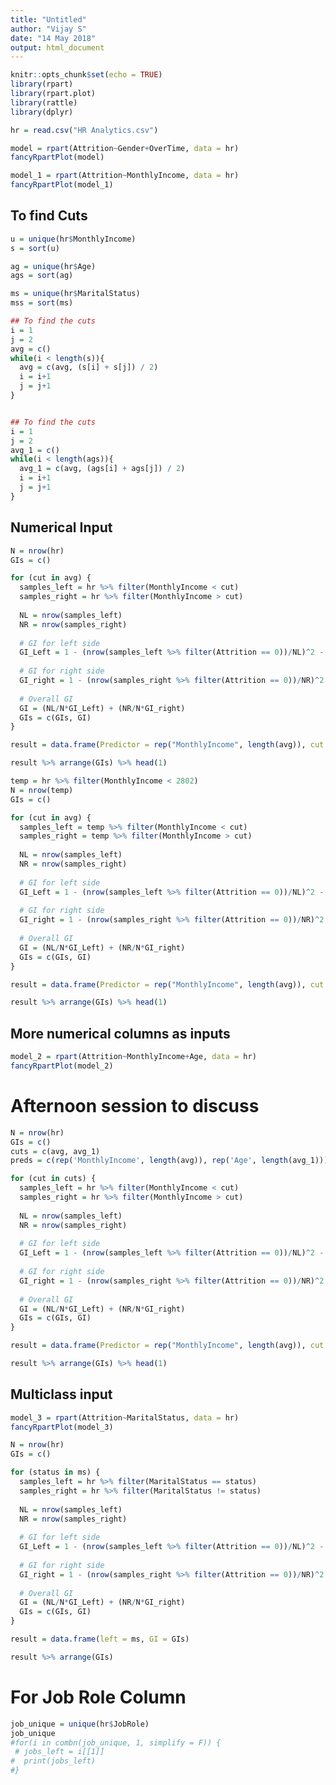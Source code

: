 ---
title: "Untitled"
author: "Vijay S"
date: "14 May 2018"
output: html_document
---

```{r setup, include=FALSE}
knitr::opts_chunk$set(echo = TRUE)
library(rpart)
library(rpart.plot)
library(rattle)
library(dplyr)
```

```{r}

hr = read.csv("HR Analytics.csv")
```

```{r}
model = rpart(Attrition~Gender+OverTime, data = hr)
fancyRpartPlot(model)
```
```{r}
model_1 = rpart(Attrition~MonthlyIncome, data = hr)
fancyRpartPlot(model_1)
```

## To find Cuts
```{r}
u = unique(hr$MonthlyIncome)
s = sort(u)

ag = unique(hr$Age)
ags = sort(ag)

ms = unique(hr$MaritalStatus)
mss = sort(ms)
```

```{r}
## To find the cuts
i = 1
j = 2
avg = c()
while(i < length(s)){
  avg = c(avg, (s[i] + s[j]) / 2)
  i = i+1
  j = j+1
}



```
```{r}
## To find the cuts
i = 1
j = 2
avg_1 = c()
while(i < length(ags)){
  avg_1 = c(avg, (ags[i] + ags[j]) / 2)
  i = i+1
  j = j+1
}
```

## Numerical Input
```{r}

N = nrow(hr)
GIs = c()

for (cut in avg) {
  samples_left = hr %>% filter(MonthlyIncome < cut)
  samples_right = hr %>% filter(MonthlyIncome > cut)
  
  NL = nrow(samples_left)
  NR = nrow(samples_right)
  
  # GI for left side
  GI_Left = 1 - (nrow(samples_left %>% filter(Attrition == 0))/NL)^2 - (nrow(samples_left %>% filter(Attrition == 1))/NL)^2
  
  # GI for right side
  GI_right = 1 - (nrow(samples_right %>% filter(Attrition == 0))/NR)^2 - (nrow(samples_right %>% filter(Attrition == 1))/NR)^2
  
  # Overall GI
  GI = (NL/N*GI_Left) + (NR/N*GI_right)
  GIs = c(GIs, GI)
}

result = data.frame(Predictor = rep("MonthlyIncome", length(avg)), cut = avg, GI = GIs)

result %>% arrange(GIs) %>% head(1)

```

```{r}
temp = hr %>% filter(MonthlyIncome < 2802)
N = nrow(temp)
GIs = c()

for (cut in avg) {
  samples_left = temp %>% filter(MonthlyIncome < cut)
  samples_right = temp %>% filter(MonthlyIncome > cut)
  
  NL = nrow(samples_left)
  NR = nrow(samples_right)
  
  # GI for left side
  GI_Left = 1 - (nrow(samples_left %>% filter(Attrition == 0))/NL)^2 - (nrow(samples_left %>% filter(Attrition == 1))/NL)^2
  
  # GI for right side
  GI_right = 1 - (nrow(samples_right %>% filter(Attrition == 0))/NR)^2 - (nrow(samples_right %>% filter(Attrition == 1))/NR)^2
  
  # Overall GI
  GI = (NL/N*GI_Left) + (NR/N*GI_right)
  GIs = c(GIs, GI)
}

result = data.frame(Predictor = rep("MonthlyIncome", length(avg)), cut = avg, GI = GIs)

result %>% arrange(GIs) %>% head(1)
```

## More numerical columns as inputs
```{r}

model_2 = rpart(Attrition~MonthlyIncome+Age, data = hr)
fancyRpartPlot(model_2)
```

# Afternoon session to discuss

```{r}
N = nrow(hr)
GIs = c()
cuts = c(avg, avg_1)
preds = c(rep('MonthlyIncome', length(avg)), rep('Age', length(avg_1)))

for (cut in cuts) {
  samples_left = hr %>% filter(MonthlyIncome < cut)
  samples_right = hr %>% filter(MonthlyIncome > cut)
  
  NL = nrow(samples_left)
  NR = nrow(samples_right)
  
  # GI for left side
  GI_Left = 1 - (nrow(samples_left %>% filter(Attrition == 0))/NL)^2 - (nrow(samples_left %>% filter(Attrition == 1))/NL)^2
  
  # GI for right side
  GI_right = 1 - (nrow(samples_right %>% filter(Attrition == 0))/NR)^2 - (nrow(samples_right %>% filter(Attrition == 1))/NR)^2
  
  # Overall GI
  GI = (NL/N*GI_Left) + (NR/N*GI_right)
  GIs = c(GIs, GI)
}

result = data.frame(Predictor = rep("MonthlyIncome", length(avg)), cut = avg, GI = GIs)

result %>% arrange(GIs) %>% head(1)

```

## Multiclass input

```{r}

model_3 = rpart(Attrition~MaritalStatus, data = hr)
fancyRpartPlot(model_3)
```

```{r}
N = nrow(hr)
GIs = c()

for (status in ms) {
  samples_left = hr %>% filter(MaritalStatus == status)
  samples_right = hr %>% filter(MaritalStatus != status)
  
  NL = nrow(samples_left)
  NR = nrow(samples_right)
  
  # GI for left side
  GI_Left = 1 - (nrow(samples_left %>% filter(Attrition == 0))/NL)^2 - (nrow(samples_left %>% filter(Attrition == 1))/NL)^2
  
  # GI for right side
  GI_right = 1 - (nrow(samples_right %>% filter(Attrition == 0))/NR)^2 - (nrow(samples_right %>% filter(Attrition == 1))/NR)^2
  
  # Overall GI
  GI = (NL/N*GI_Left) + (NR/N*GI_right)
  GIs = c(GIs, GI)
}

result = data.frame(left = ms, GI = GIs)

result %>% arrange(GIs)
```

# For Job Role Column
```{r}
job_unique = unique(hr$JobRole)
job_unique
#for(i in combn(job_unique, 1, simplify = F)) {
 # jobs_left = i[[1]]
#  print(jobs_left)
#}

```


